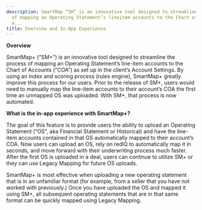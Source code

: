 ```yaml
---
description: SmartMap “SM” is an innovative tool designed to streamline the process
  of mapping an Operating Statement’s lineitem accounts to the Chart of Accounts “COA”
  a...
title: Overview and In-App Experience
---
```


**Overview**


SmartMap+ (“SM+”) is an innovative tool designed to streamline the process of mapping an Operating Statement’s line-item accounts to the Chart of Accounts (“COA”) as set up in the client’s Account Settings. By using an index and scoring process (rules engine), SmartMap+ greatly improve this process for our users. Prior to the release of SM+, users would need to manually map the line-item accounts to their account’s COA the first time an unmapped OS was uploaded. With SM+, that process is now automated.


**What is the in-app experience with SmartMap+?**


The goal of this feature is to provide users the ability to upload an Operating Statement (“OS”, aka Financial Statement or Historical) and have the line-item accounts contained in that OS automatically mapped to their account’s COA. Now users can upload an OS, rely on redIQ to automatically map it in seconds, and move forward with their underwriting process much faster. After the first OS is uploaded in a deal, users can continue to utilize SM+ or they can use Legacy Mapping for future OS uploads.


SmartMap+ is most effective when uploading a new operating statement that is in an unfamiliar format (for example, from a seller that you have not worked with previously.) Once you have uploaded the OS and mapped it using SM+, all subsequent operating statements that are in that same format can be quickly mapped using Legacy Mapping.